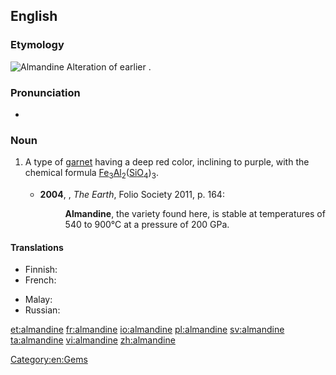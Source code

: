 ==English==
{{wikipedia}}
===Etymology===
[[Image:Almandinas.jpg|thumb|Almandine]]
Alteration of earlier {{term|alabandine}}.

===Pronunciation===
* {{a|UK}} {{IPA|/ˈalməndʌɪn/|lang=en}}

===Noun===
{{en-noun}}

# {{context|mineral|lang=en}} A type of [[garnet]] having a deep red color, inclining to purple, with the chemical formula [[iron|Fe]]<sub>3</sub>[[aluminum|Al]]<sub>2</sub>([[silicon|Si]][[oxygen|O]]<sub>4</sub>)<sub>3</sub>.
#* '''2004''', {{w|Richard Fortey}}, ''The Earth'', Folio Society 2011, p. 164:
#*: '''Almandine''', the variety found here, is stable at temperatures of 540 to 900°C at a pressure of 200 GPa.

====Translations====
{{trans-top|mineral}}
* Finnish: {{t|fi|almandiini}}
* French: {{t+|fr|almandin|m}}
{{trans-mid}}
* Malay: {{t|ms|almandin}}
* Russian: {{t+|ru|альмандин|m|sc=Cyrl|tr=al'mandín}}
{{trans-bottom}}

[[Category:en:Gems]]

[[et:almandine]]
[[fr:almandine]]
[[io:almandine]]
[[pl:almandine]]
[[sv:almandine]]
[[ta:almandine]]
[[vi:almandine]]
[[zh:almandine]]